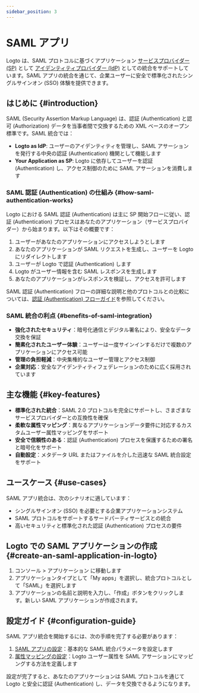 ```yaml
---
sidebar_position: 3
---
```


# SAML アプリ

Logto は、SAML プロトコルに基づくアプリケーション [サービスプロバイダー (SP)](https://auth.wiki/service-provider) として [アイデンティティプロバイダー (IdP)](https://auth.wiki/identity-provider) としての統合をサポートしています。SAML アプリの統合を通じて、企業ユーザーに安全で標準化されたシングルサインオン (SSO) 体験を提供できます。

## はじめに \{#introduction}

SAML (Security Assertion Markup Language) は、認証 (Authentication) と認可 (Authorization) データを当事者間で交換するための XML ベースのオープン標準です。SAML 統合では：

- **Logto as IdP**: ユーザーのアイデンティティを管理し、SAML アサーションを発行する中央の認証 (Authentication) 機関として機能します
- **Your Application as SP**: Logto に依存してユーザーを認証 (Authentication) し、アクセス制御のために SAML アサーションを消費します

### SAML 認証 (Authentication) の仕組み \{#how-saml-authentication-works}

Logto における SAML 認証 (Authentication) は主に SP 開始フローに従い、認証 (Authentication) プロセスはあなたのアプリケーション（サービスプロバイダー）から始まります。以下はその概要です：

1. ユーザーがあなたのアプリケーションにアクセスしようとします
2. あなたのアプリケーションが SAML リクエストを生成し、ユーザーを Logto にリダイレクトします
3. ユーザーが Logto で認証 (Authentication) します
4. Logto がユーザー情報を含む SAML レスポンスを生成します
5. あなたのアプリケーションがレスポンスを検証し、アクセスを許可します

SAML 認証 (Authentication) フローの詳細な説明と他のプロトコルとの比較については、[認証 (Authentication) フローガイド](/integrate-logto/integrate-logto-into-your-application/understand-authentication-flow.mdx#saml-authentication-flow)を参照してください。

### SAML 統合の利点 \{#benefits-of-saml-integration}

- **強化されたセキュリティ**：暗号化通信とデジタル署名により、安全なデータ交換を保証
- **簡素化されたユーザー体験**：ユーザーは一度サインインするだけで複数のアプリケーションにアクセス可能
- **管理の負担軽減**：中央集権的なユーザー管理とアクセス制御
- **企業対応**：安全なアイデンティティフェデレーションのために広く採用されています

## 主な機能 \{#key-features}

- **標準化された統合**：SAML 2.0 プロトコルを完全にサポートし、さまざまなサービスプロバイダーとの互換性を確保
- **柔軟な属性マッピング**：異なるアプリケーションデータ要件に対応するカスタムユーザー属性マッピングをサポート
- **安全で信頼性のある**：認証 (Authentication) プロセスを保護するための署名と暗号化をサポート
- **自動設定**：メタデータ URL またはファイルを介した迅速な SAML 統合設定をサポート

## ユースケース \{#use-cases}

SAML アプリ統合は、次のシナリオに適しています：

- シングルサインオン (SSO) を必要とする企業アプリケーションシステム
- SAML プロトコルをサポートするサードパーティサービスとの統合
- 高いセキュリティと標準化された認証 (Authentication) プロセスの要件

## Logto での SAML アプリケーションの作成 \{#create-an-saml-application-in-logto}

1. <CloudLink to="/applications">コンソール > アプリケーション</CloudLink> に移動します
2. アプリケーションタイプとして「My apps」を選択し、統合プロトコルとして「SAML」を選択します
3. アプリケーションの名前と説明を入力し、「作成」ボタンをクリックします。新しい SAML アプリケーションが作成されます。

## 設定ガイド \{#configuration-guide}

SAML アプリ統合を開始するには、次の手順を完了する必要があります：

1. [SAML アプリの設定](/integrate-logto/saml-app/setup.mdx)：基本的な SAML 統合パラメータを設定します
2. [属性マッピングの設定](/integrate-logto/saml-app/attribute-mapping.mdx)：Logto ユーザー属性を SAML アサーションにマッピングする方法を定義します

設定が完了すると、あなたのアプリケーションは SAML プロトコルを通じて Logto と安全に認証 (Authentication) し、データを交換できるようになります。
